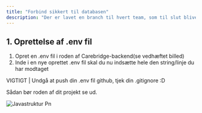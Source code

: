 ```yaml
---
title: "Forbind sikkert til databasen"
description: "Der er lavet en branch til hvert team, som til slut bliver slået sammen i en stor. Mangler i data/columns fra de andre, kan man manuelt oprette dem eller skrive til techlead, så opretter jeg dem får jer :D"
---
```


## 1. Oprettelse af .env fil

1. Opret en .env fil i roden af Carebridge-backend(se vedhæftet billed)
2. Inde i en nye oprettet .env fil skal du nu indsætte hele den string/linje du har modtaget

<Danger>
  VIGTIGT | Undgå at push din .env fil github, tjek din .gitignore :D
</Danger>

Sådan bør roden af dit projekt se ud.

![Javastruktur Pn](/images/javastruktur.png)